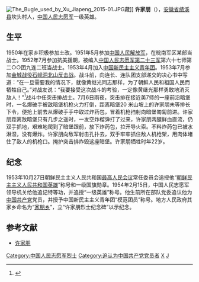 [[File:The_Bugle_used_by_Xu_Jiapeng_2015-01.JPG|thumb]]藏]]
'''许家朋'''（{{bd|1931年|9月|1953年|7月6日|CatIdx=S孙}}），[[安徽省|安徽省]][[绩溪县|绩溪县]]坎头村人，[[中国人民志愿军|中国人民志愿军]]一级英雄。

==生平==
1950年在家乡积极参加土改。1951年5月参加[[中国人民解放军|中国人民解放军]]，在皖南军区某部当战士。1952年7月参加抗美援朝，被编入[[中国人民解放军第23军|中国人民志愿军第二十三军]]第六十七师第二○○团九连二班当战士。1953年4月加入[[中国新民主主义青年团|中国新民主主义青年团]]。1953年7月参加[[金城战役|金城战役]][[石岘洞北山反击战|石岘洞北山反击战]]。战斗前，向连长、连队团支部递交的决心书中写道：“在一旦需要我的情况下，就像黄继光同志那样，为了朝鲜人民和祖国人民而牺牲自己。”对战友说：“我要接受这次战斗的考验，一定像黄继光那样勇敢地消灭敌人！”<ref>{{Cite web |url=http://dangshi.people.com.cn/GB/165617/165618/166492/9980185.html |title=人民网：许家朋 |accessdate=2015-06-04 |archive-date=2015-06-04 |archive-url=https://web.archive.org/web/20150604124624/http://dangshi.people.com.cn/GB/165617/165618/166492/9980185.html |dead-url=no }}</ref>战斗中任突击排战士。7月6日雨夜，突击排在接近美7师的一座前沿暗堡时，一名爆破手被敌暗堡机枪火力打倒，距离暗堡20 米山坡上的许家朋未等排长下令，便抢上前去从爆破手手中取过炸药包，冒着机枪扫射向暗堡匍匐前进。许家朋距离敌暗堡只有几步之遥时，一发空炸榴弹打了过来，许家朋两腿鲜血直流，仍双手抓地，艰难地爬到了暗堡跟前，放下炸药包，拉开导火索。不料炸药包已被水淋湿，没有爆炸。许家朋向敌军射击孔扑去，双手牢牢抓住敌人机枪架，用肉体堵住了敌人的机枪口。掩护突击排炸毁这座暗堡。许家朋牺牲时年22岁。

==纪念==
1953年10月27日朝鲜民主主义人民共和国[[最高人民会议|最高人民会议]]常任委员会追授他“[[朝鲜民主主义人民共和国英雄|朝鲜民主主义人民共和国英雄]]”称号和一级国旗勋章。1954年2月15日，中国人民志愿军领导机关给他追记特等功，并追授“一级英雄”称号。他生前所在部队党委追认他为[[中国共产党|中国共产党]]党员，并授予中国新民主主义青年团“模范团员”称号。地方人民政府其家乡命名为“[[家朋乡|家朋乡]]”，立“许家朋烈士纪念碑”以示纪念。

==参考文献==
*[http://mil.news.sina.com.cn/2006-07-04/0625381167.html 许家朋]{{Wayback|url=http://mil.news.sina.com.cn/2006-07-04/0625381167.html |date=20160304201715 }}

{{DEFAULTSORT:X}}
[[Category:中国人民志愿军烈士|Category:中国人民志愿军烈士]]
[[Category:追认为中国共产党党员者|Category:追认为中国共产党党员者]]
[[Category:绩溪人|X]]
[[Category:许姓|J]]